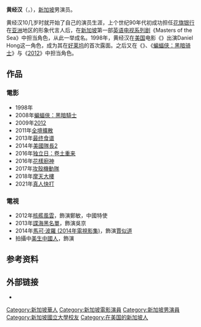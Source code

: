 {{noteTA
|G1=Show
|G2=Movie
}}
{{blpunsourced|time=2018-06-04T02:02:55+00:00}}
{{藝人
| 姓名 = 黃經漢
| 類型 = 男演員
| 圖像 = Ng Chin Han & Hannah Quinlivan 2018.jpg
| 圖片簡介 = 黃經漢和昆凌（2018年）
| 原名 =  
| 外文名 = 
| 外文 =  
| 羅馬拼音 = Huang Jing Han
| 英文名 = Ng Chin Han
| 暱稱 = 
| 國籍 = {{SIN}}
| 出生日期 = {{birth_date_and _age|1969|11|27}}
| 出生地點 = {{SIN}}
| 逝世日期 = 
| 逝世地點 = 
| 教育程度 = [[新加坡国立大学|新加坡国立大学]]金融系和语言系
| 籍貫 = 
| 職業 = [[演員|演員]]
| 語言 = [[英語|英語]]、[[華語|華語]]
| 出道作 = 
| 活躍年代 = 
| 官方網站 = 
| 經紀公司 = 
| 配偶     =
| iafd = 
| imdb = 1977856
| awards = 
}}
'''黄经汉'''（{{lang|en|Ng Chin Han}}，{{bd|1969年|11月27日|catIdx=H黄}}），[[新加坡|新加坡]]男演员。

黄经汉10几岁时就开始了自己的演员生涯，上个世纪90年代初成功担任[[花旗银行|花旗银行]]在[[亚洲|亚洲]]地区的形象代言人后，在[[新加坡|新加坡]]第一部[[英语|英语]][[电视系列剧|电视系列剧]]《Masters of the Sea》中担当角色，从此一举成名。1998年，黄经汉在[[美国|美国]]电影《{{tsl|en|Blindness (film)|Blindness}}》出演Daniel Hong这一角色，成为其在[[好莱坞|好莱坞]]的首次露面。之后又在《{{tsl|en|3 Needles|爱之针}}》、《[[蝙蝠侠：黑暗骑士|蝙蝠侠：黑暗骑士]]》与《[[2012_(电影)|2012]]》中担当角色。

==作品==
===電影===
*1998年{{tsl|en|Blindness (film)|Blindness}}
*2008年[[蝙蝠俠：黑暗騎士|蝙蝠俠：黑暗騎士]]
*2009年[[2012_(电影)|2012]]
*2011年[[全境擴散|全境擴散]]
*2013年[[最终食谱|最终食谱]]
*2014年[[美國隊長2|美國隊長2]]
*2016年[[独立日：卷土重来|独立日：卷土重来]]
*2016年[[花樣廚神|花樣廚神]]
*2017年[[攻殼機動隊_(2017年電影)|攻殼機動隊]]
*2018年[[摩天大樓_(電影)|摩天大樓]]
*2021年[[真人快打|真人快打]]

===電視===
*2012年[[核艦風雲|核艦風雲]]，飾演鄭敏，中國特使
*2013年[[諜海黑名單|諜海黑名單]]，飾演吳京
*2014年[[马可·波罗_(电视剧)|馬可·波羅 (2014年電視影集)]]，飾演[[賈似道|賈似道]]
*拍攝中[[美生中國人|美生中國人]]，飾演

== 参考资料 ==
{{reflist}}

== 外部链接 ==
* {{IMDb name|1977856}}

{{DEFAULTSORT:Ng Chin Han}}
[[Category:新加坡華人|Category:新加坡華人]]
[[Category:新加坡電影演員|Category:新加坡電影演員]]
[[Category:新加坡男演員|Category:新加坡男演員]]
[[Category:新加坡國立大學校友|Category:新加坡國立大學校友]]
[[Category:在美国的新加坡人|Category:在美国的新加坡人]]